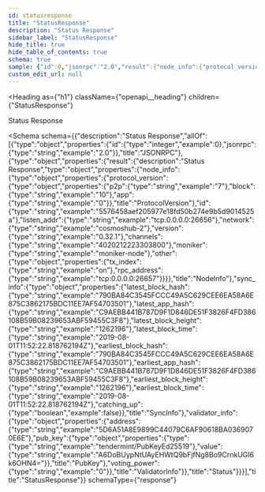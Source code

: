 ```yaml
---
id: statusresponse
title: "StatusResponse"
description: "Status Response"
sidebar_label: "StatusResponse"
hide_title: true
hide_table_of_contents: true
schema: true
sample: {"id":0,"jsonrpc":"2.0","result":{"node_info":{"protocol_version":{"p2p":"7","block":"10","app":"0"},"id":"5576458aef205977e18fd50b274e9b5d9014525a","listen_addr":"tcp:0.0.0.0:26656","network":"cosmoshub-2","version":"0.32.1","channels":"4020212223303800","moniker":"moniker-node","other":{"tx_index":"on","rpc_address":"tcp:0.0.0.0:26657"}},"sync_info":{"latest_block_hash":"790BA84C3545FCCC49A5C629CEE6EA58A6E875C3862175BDC11EE7AF54703501","latest_app_hash":"C9AEBB441B787D9F1D846DE51F3826F4FD386108B59B08239653ABF59455C3F8","latest_block_height":"1262196","latest_block_time":"2019-08-01T11:52:22.818762194Z","earliest_block_hash":"790BA84C3545FCCC49A5C629CEE6EA58A6E875C3862175BDC11EE7AF54703501","earliest_app_hash":"C9AEBB441B787D9F1D846DE51F3826F4FD386108B59B08239653ABF59455C3F8","earliest_block_height":"1262196","earliest_block_time":"2019-08-01T11:52:22.818762194Z","catching_up":false},"validator_info":{"address":"5D6A51A8E9899C44079C6AF90618BA0369070E6E","pub_key":{"type":"tendermint/PubKeyEd25519","value":"A6DoBUypNtUAyEHWtQ9bFjfNg8Bo9CrnkUGl6k6OHN4="},"voting_power":"0"}}}
custom_edit_url: null
---
```



<Heading
  as={"h1"}
  className={"openapi__heading"}
  children={"StatusResponse"}
>
</Heading>



Status Response

<Schema
  schema={{"description":"Status Response","allOf":[{"type":"object","properties":{"id":{"type":"integer","example":0},"jsonrpc":{"type":"string","example":"2.0"}},"title":"JSONRPC"},{"type":"object","properties":{"result":{"description":"Status Response","type":"object","properties":{"node_info":{"type":"object","properties":{"protocol_version":{"type":"object","properties":{"p2p":{"type":"string","example":"7"},"block":{"type":"string","example":"10"},"app":{"type":"string","example":"0"}},"title":"ProtocolVersion"},"id":{"type":"string","example":"5576458aef205977e18fd50b274e9b5d9014525a"},"listen_addr":{"type":"string","example":"tcp:0.0.0.0:26656"},"network":{"type":"string","example":"cosmoshub-2"},"version":{"type":"string","example":"0.32.1"},"channels":{"type":"string","example":"4020212223303800"},"moniker":{"type":"string","example":"moniker-node"},"other":{"type":"object","properties":{"tx_index":{"type":"string","example":"on"},"rpc_address":{"type":"string","example":"tcp:0.0.0.0:26657"}}}},"title":"NodeInfo"},"sync_info":{"type":"object","properties":{"latest_block_hash":{"type":"string","example":"790BA84C3545FCCC49A5C629CEE6EA58A6E875C3862175BDC11EE7AF54703501"},"latest_app_hash":{"type":"string","example":"C9AEBB441B787D9F1D846DE51F3826F4FD386108B59B08239653ABF59455C3F8"},"latest_block_height":{"type":"string","example":"1262196"},"latest_block_time":{"type":"string","example":"2019-08-01T11:52:22.818762194Z"},"earliest_block_hash":{"type":"string","example":"790BA84C3545FCCC49A5C629CEE6EA58A6E875C3862175BDC11EE7AF54703501"},"earliest_app_hash":{"type":"string","example":"C9AEBB441B787D9F1D846DE51F3826F4FD386108B59B08239653ABF59455C3F8"},"earliest_block_height":{"type":"string","example":"1262196"},"earliest_block_time":{"type":"string","example":"2019-08-01T11:52:22.818762194Z"},"catching_up":{"type":"boolean","example":false}},"title":"SyncInfo"},"validator_info":{"type":"object","properties":{"address":{"type":"string","example":"5D6A51A8E9899C44079C6AF90618BA0369070E6E"},"pub_key":{"type":"object","properties":{"type":{"type":"string","example":"tendermint/PubKeyEd25519"},"value":{"type":"string","example":"A6DoBUypNtUAyEHWtQ9bFjfNg8Bo9CrnkUGl6k6OHN4="}},"title":"PubKey"},"voting_power":{"type":"string","example":"0"}},"title":"ValidatorInfo"}},"title":"Status"}}}],"title":"StatusResponse"}}
  schemaType={"response"}
>
  
</Schema>
            